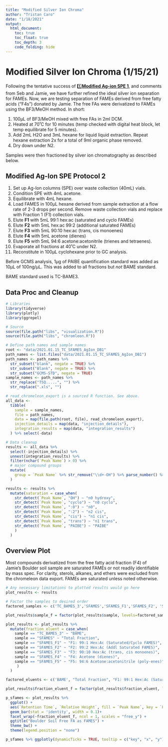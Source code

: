 ```yaml
---
title: "Modified Silver Ion Chroma"
author: "Tristan Caro"
date: "1/18/2021"
output:
  html_document:
    toc: true
    toc_float: true
    toc_depth: 3
    code_folding: hide
---
```


# Modified Silver Ion Chroma (1/15/21)

Following the tentative success of [1️⃣**Modified Ag-ion SPE 1**](https://www.notion.so/Modified-Ag-ion-SPE-1-846ff2a886094428bd8effbb9f86e8b6), and comments from Seb and Jamie, we have further refined the ideal silver ion separation for FAMEs. Now, we are testing separation of FAMEs derived from free fatty acids ("F4s") donated by Jamie. The free FAs were derivatized to FAMEs using the BF3/MeOH method. In short:

1.  100µL of BF3/MeOH mixed with free FAs in 2ml DCM.
2.  Heated at 70˚C for 10 minutes (temp checked with digital heat block, let temp equilibrate for 5 minutes).
3.  Add 2mL H2O and 3mL hexane for liquid liquid extraction. Repeat hexane extraction 2x for a total of 9ml organic phase removed.
4.  Dry down under N2.

Samples were then fractioned by silver ion chromatography as described below.

## Modified Ag-Ion SPE Protocol 2

1.  Set up Ag-Ion columns (SPE) over waste collection (40mL) vials.
2.  Condition SPE with 4mL acetone.
3.  Equilibrate with 4mL hexane.
4.  Load FAMES in 100µL hexane derived from sample extraction at a flow rate of 2-3 drops per second. Remove waste collection vials and replace with Fraction 1 (F1) collection vials.
5.  Elute **F1** with 5mL 99:1 hex:ac (saturated and cyclo FAMEs)
6.  Elute **F2** with 5mL hex:ac 99:2 (additional saturated FAMEs)
7.  Elute **F3** with 5mL 90:10 hex:ac (trans, cis monoenes)
8.  Elute **F4** with 5mL acetone (dienes)
9.  Elute **F5** with 5mL 94:6 acetone:acetonitrile (trienes and tetraenes).
10. Evaporate all fractions at 40˚C under N2.
11. Reconstitute in 100µL cyclohexane prior to GC analysis.

Before GCMS analysis, 1µg of PAIBE quantification standard was added as 10µL of 100ng/µL. This was added to all fractions but *not* BAME standard.

BAME standard used is TC-BAME3.

## Data Proc and Cleanup

```r
# Libraries
library(tidyverse)
library(plotly)
library(ggrepel)

# Source
source(file.path("libs", "visualization.R"))
source(file.path("libs", "chromleon.R"))
```

```r
# Define path names and sample names
root <- "data/2021.01.15_TC_SFAMES_AgIon_DB1"
path_names <- list.files("data/2021.01.15_TC_SFAMES_AgIon_DB1")
path_names <- path_names %>% 
  str_subset("blank", negate = TRUE) %>% 
  str_subset("Blank", negate = TRUE) %>% 
  str_subset("GCMS-STD", negate = TRUE)
sample_names <- path_names %>% 
  str_replace("TSQ.....", "") %>% 
  str_replace(".xls", "")

# read_chromeleon_export is a sourced R function. See above.
all_data <-
  tibble(
    sample = sample_names,
    file = path_names,
    data = map(file.path(root, file), read_chromeleon_export),
    injection_details = map(data, "injection_details"),
    integration_results = map(data, "integration_results")
  ) %>% select(-data)
```

```r
# Data cleanup
results <- all_data %>% 
  select(-injection_details) %>% 
  unnest(integration_results) %>% 
  filter(nchar(`Peak Name`) > 0) %>% 
  # major compound groups
  mutate(
    group = `Peak Name` %>% str_remove("\\d+-OH") %>% parse_number() %>% abs() %>% {paste0("C", .)} %>% factor()
  )

results <- results %>% 
  mutate(saturation = case_when(
    str_detect(`Peak Name`, "OH") ~ "n0 hydroxy",
    str_detect(`Peak Name`, "cyclo") ~ "n0 cyclo",
    str_detect(`Peak Name`, ":0") ~ "n0",
    str_detect(`Peak Name`, ":2") ~ "n2 cis",
    str_detect(`Peak Name`, "cis") ~ "n1 cis",
    str_detect(`Peak Name`, "trans") ~ "n1 trans",
    str_detect(`Peak Name`, "PAIBE") ~ "PAIBE"
    )
  )
```

## Overview Plot

Most compounds derivatized from the free fatty acid fraction (F4) of Jamie's Boulder soil sample are saturated FAMEs or not readily identifiable by mass spec. For clarity, sterols, alkanes, and ethers were excluded from the chromeleon data export. FAMEs are saturated unless noted otherwise.

```r
# Any necessary limitations to plotted results would go here
plot_results <- results

# Factor the samples to desired order
factored_samples <- c('TC_BAMES_3','SFAMES','SFAMES_F1','SFAMES_F2', 'SFAMES_F3', 'SFAMES_F4', "SFAMES_F5")

plot_results$sample_f = factor(plot_results$sample, levels=factored_samples)

plot_results <- plot_results %>% 
  mutate(fraction_eluent = case_when(
    sample == "TC_BAMES_3" ~ "BAME",
    sample == "SFAMES" ~ "Total Fraction",
    sample == "SFAMES_F1" ~ "F1: 99:1 Hex:Ac (Saturated/Cyclo FAMES)",
    sample == "SFAMES_F2" ~ "F2: 99:2 Hex:Ac (Addl Saturated FAMES)",
    sample == "SFAMES_F3" ~ "F3: 90:10 Hex:Ac (trans, cis monoenes)",
    sample == "SFAMES_F4" ~ "F4: Acetone (dienes)",
    sample == "SFAMES_F5" ~ "F5: 94:6 Acetone:acetonitrile (poly-enes)"
     )
  )

factored_eluents <- c('BAME', "Total Fraction", "F1: 99:1 Hex:Ac (Saturated/Cyclo FAMES)","F2: 99:2 Hex:Ac (Addl Saturated FAMES)","F3: 90:10 Hex:Ac (trans, cis monoenes)", "F4: Acetone (dienes)", "F5: 94:6 Acetone:acetonitrile (poly-enes)")

plot_results$fraction_eluent_f = factor(plot_results$fraction_eluent, levels=factored_eluents)

p_sfames <- plot_results %>%
  ggplot() +
  aes(`Retention Time`, `Relative Height`, fill = `Peak Name`, key = `Peak Name`) +
  geom_bar(stat = 'identity', width = 0.1)+
  facet_wrap(~fraction_eluent_f, ncol = 1, scales = "free_y") +
  ggtitle("Boulder Soil Free FA as FAMES") +
  theme_bw() +
  theme(legend.position = "none")

p_sfames %>% ggplotly(dynamicTicks = TRUE, tooltip = c("key", "x", "y"))
```
